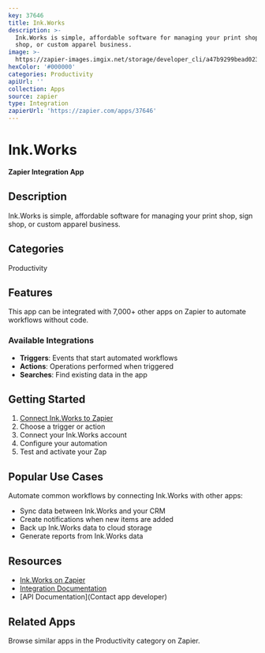 ```yaml
---
key: 37646
title: Ink.Works
description: >-
  Ink.Works is simple, affordable software for managing your print shop, sign
  shop, or custom apparel business.
image: >-
  https://zapier-images.imgix.net/storage/developer_cli/a47b9299bead0234a7b3f994e9ca759a.png?auto=format%2Ccompress&ixlib=python-3.0.0&q=50
hexColor: '#000000'
categories: Productivity
apiUrl: ''
collection: Apps
source: zapier
type: Integration
zapierUrl: 'https://zapier.com/apps/37646'
---
```

# Ink.Works

**Zapier Integration App**

## Description

Ink.Works is simple, affordable software for managing your print shop, sign shop, or custom apparel business.

## Categories

Productivity

## Features

This app can be integrated with 7,000+ other apps on Zapier to automate workflows without code.

### Available Integrations

- **Triggers**: Events that start automated workflows
- **Actions**: Operations performed when triggered
- **Searches**: Find existing data in the app

## Getting Started

1. [Connect Ink.Works to Zapier](https://zapier.com/apps/37646)
2. Choose a trigger or action
3. Connect your Ink.Works account
4. Configure your automation
5. Test and activate your Zap

## Popular Use Cases

Automate common workflows by connecting Ink.Works with other apps:

- Sync data between Ink.Works and your CRM
- Create notifications when new items are added
- Back up Ink.Works data to cloud storage
- Generate reports from Ink.Works data

## Resources

- [Ink.Works on Zapier](https://zapier.com/apps/37646)
- [Integration Documentation](https://zapier.com/apps/37646/integrations)
- [API Documentation](Contact app developer)

## Related Apps

Browse similar apps in the Productivity category on Zapier.
